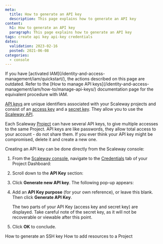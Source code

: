 ```yaml
---
meta:
  title: How to generate an API key
  description: This page explains how to generate an API key
content:
  h1: How to generate an API key
  paragraph: This page explains how to generate an API key
tags: create api key api-key credentials
dates:
  validation: 2023-02-16
  posted: 2021-06-08
categories:
  - console
---
```


<Message type="iam">
  If you have [activated IAM](/identity-and-access-management/iam/quickstart/), the actions described on this page are outdated. 
  Refer to the [How to manage API keys](/identity-and-access-management/iam/how-to/manage-api-keys/) documentation page for the equivalent procedure with IAM.
</Message>

[API keys](/console/my-account/concepts/#api-key) are unique identifiers associated with your Scaleway projects and consist of an [access key](/console/my-account/concepts/#access-key) and a [secret key](/console/my-account/concepts/#secret-key). They allow you to use the [Scaleway API](https://www.scaleway.com/en/developers/api/). 

Each Scaleway [Project](/console/my-account/concepts/#project) can have several API keys, to give multiple accesses to the same Project. API keys are like passwords, they allow total access to your account - do not share them. If you ever think your API key might be compromised, delete it and create a new one.

Creating an API key can be done directly from the Scaleway console:

1. From the [Scaleway console](https://console.scaleway.com), navigate to the [Credentials](/console/my-account/concepts/#credentials) tab of your Project Dashboard:
    <Lightbox src="scaleway-credentials-nav.webp" alt="" />
2. Scroll down to the **API Key** section:
    <Lightbox src="scaleway-api-keys.webp" alt="" />
3. Click **Generate new API key**. The following pop-up appears:
    <Lightbox src="scaleway-api-key-purpose.webp" alt="" />
4. Add an **API Key purpose** (for your own reference), or leave this blank. Then click **Generate API Key**.

    The two parts of your API Key (access key and secret key) are displayed. Take careful note of the secret key, as it will not be recoverable or viewable after this point.
    <Lightbox src="scaleway-generate-api-key.webp" alt="" />
5. Click **OK** to conclude.

<Navigation title="See Also">
  <PreviousButton to="/console/my-project/how-to/create-ssh-key/">How to generate an SSH key</PreviousButton>
  <NextButton to="/console/my-project/how-to/add-resources-project/">How to add resources to a Project</NextButton>
</Navigation>
